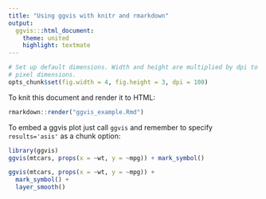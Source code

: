 ```yaml
---
title: "Using ggvis with knitr and rmarkdown"
output:
  ggvis:::html_document:
    theme: united
    highlight: textmate
---
```


```r
# Set up default dimensions. Width and height are multiplied by dpi to get
# pixel dimensions.
opts_chunk$set(fig.width = 4, fig.height = 3, dpi = 100)
```

To knit this document and render it to HTML:

```r
rmarkdown::render("ggvis_example.Rmd")
```

To embed a ggvis plot just call `ggvis` and remember to specify `results='asis'` as a chunk option:

```r
library(ggvis)
ggvis(mtcars, props(x = ~wt, y = ~mpg)) + mark_symbol()
```


```r
ggvis(mtcars, props(x = ~wt, y = ~mpg)) +
  mark_symbol() +
  layer_smooth()
```
